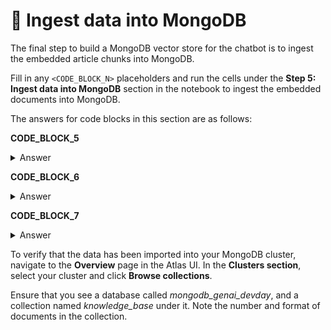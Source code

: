 
# 👐 Ingest data into MongoDB

The final step to build a MongoDB vector store for the chatbot is to ingest the embedded article chunks into MongoDB.

Fill in any `<CODE_BLOCK_N>` placeholders and run the cells under the **Step 5: Ingest data into MongoDB** section in the notebook to ingest the embedded documents into MongoDB.

The answers for code blocks in this section are as follows:

**CODE_BLOCK_5**

<details>
<summary>Answer</summary>
<div>
```python
mongodb_client[DB_NAME]
```
</div>
</details>

**CODE_BLOCK_6**

<details>
<summary>Answer</summary>
<div>
```python
db[COLLECTION_NAME]
```
</div>
</details>

**CODE_BLOCK_7**

<details>
<summary>Answer</summary>
<div>
```python
collection.insert_many(embedded_docs)
```
</div>
</details>

To verify that the data has been imported into your MongoDB cluster, navigate to the **Overview** page in the Atlas UI. In the **Clusters section**, select your cluster and click **Browse collections**.

<Screenshot url="https://cloud.mongodb.com" src="img/screenshots/40-prepare-the-data/4-ingest-data/1-browse-collections.png" alt="Browse collections" />

Ensure that you see a database called _mongodb_genai_devday_, and a collection named _knowledge_base_ under it. Note the number and format of documents in the collection.

<Screenshot url="https://cloud.mongodb.com" src="img/screenshots/40-prepare-the-data/4-ingest-data/2-verify-collection.png" alt="Verify collection" />